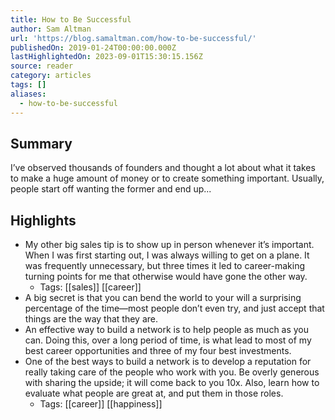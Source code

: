 ```yaml
---
title: How to Be Successful
author: Sam Altman
url: 'https://blog.samaltman.com/how-to-be-successful/'
publishedOn: 2019-01-24T00:00:00.000Z
lastHighlightedOn: 2023-09-01T15:30:15.156Z
source: reader
category: articles
tags: []
aliases:
  - how-to-be-successful
---
```

## Summary

I’ve observed thousands of founders and thought a lot about what it takes to make a huge amount of money or to create something important. Usually, people start off wanting the former and end up...

## Highlights
- My other big sales tip is to show up in person whenever it’s important. When I was first starting out, I was always willing to get on a plane. It was frequently unnecessary, but three times it led to career-making turning points for me that otherwise would have gone the other way.
    - Tags: [[sales]] [[career]] 
- A big secret is that you can bend the world to your will a surprising percentage of the time—most people don’t even try, and just accept that things are the way that they are.
- An effective way to build a network is to help people as much as you can. Doing this, over a long period of time, is what lead to most of my best career opportunities and three of my four best investments.
- One of the best ways to build a network is to develop a reputation for really taking care of the people who work with you. Be overly generous with sharing the upside; it will come back to you 10x. Also, learn how to evaluate what people are great at, and put them in those roles.
    - Tags: [[career]] [[happiness]]
